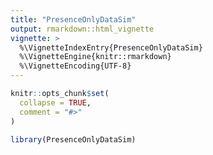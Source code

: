 ```yaml
---
title: "PresenceOnlyDataSim"
output: rmarkdown::html_vignette
vignette: >
  %\VignetteIndexEntry{PresenceOnlyDataSim}
  %\VignetteEngine{knitr::rmarkdown}
  %\VignetteEncoding{UTF-8}
---
```


```r
knitr::opts_chunk$set(
  collapse = TRUE,
  comment = "#>"
)
```

```r
library(PresenceOnlyDataSim)
```
